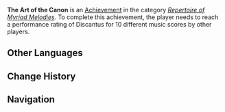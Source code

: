 {{Achievement Infobox
|title        = The Art of the Canon
|id           = 
|order id     = 
|category     = Repertoire of Myriad Melodies (Achievement)
|description  = Reach a performance rating of Discantus for 10 different music scores by other players.
|requirements = 
|primogems    = 10
|tracking     = 
|topic        = 
|type         = 
|set          = The Art of the Canon
|tier         = 2
|tiers_total  = 3
}}
'''The Art of the Canon''' is an [[Achievement]] in the category ''[[Repertoire of Myriad Melodies (Achievement)|Repertoire of Myriad Melodies]]''. To complete this achievement, the player needs to reach a performance rating of Discantus for 10 different music scores by other players.
<!--
==Gameplay Notes==
* 

==Gallery==
{{Preview
|size=300px
|file=
|caption=
}}

==Video Guides==
{{EVT
|video1   = 
|caption1 = 
}}
-->
==Other Languages==
{{Other Languages|Transclude=The Art of the Canon}}

==Change History==
{{Change History|5.3}}
<!--
==References==
{{Reflist}}
-->
==Navigation==
{{Achievement Navbox}}